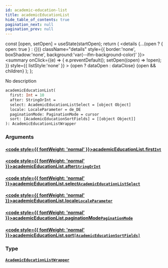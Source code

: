 ```yaml
---
id: academic-education-list
title: academicEducationList
hide_table_of_contents: true
pagination_next: null
pagination_prev: null
---
```







  const [open, setOpen] = useState(startOpen);
  return (
    <details {...(open ? { open: true } : {})} className="details" style={{ border:'none', boxShadow:'none', background:'var(--ifm-background-color)' }}>
      <summary
        onClick={(e) => {
          e.preventDefault();
          setOpen((open) => !open);
        }}
        style={{ listStyle:'none' }}
      >
      {open ? dataOpen : dataClose}
      </summary>
      {open && children}
    </details>
  );
};




No description


```graphql
academicEducationList(
  first: Int = 10
  after: StringOrInt = 
  select: AcademicEducationListSelect = [object Object]
  locale: LocaleParameter = de_DE
  paginationMode: PaginationMode = cursor
  sort: [AcademicEducationSortFields] = [[object Object]]
): AcademicEducationListWrapper
```




### Arguments

#### [<code style={{ fontWeight: 'normal' }}>academicEducationList.<b>first</b></code>](#)<Bullet />[`Int`](/cris/scalars/int) <Badge class="secondary" text="scalar"/>
> 
> 

#### [<code style={{ fontWeight: 'normal' }}>academicEducationList.<b>after</b></code>](#)<Bullet />[`StringOrInt`](/cris/scalars/string-or-int) <Badge class="secondary" text="scalar"/>
> 
> 

#### [<code style={{ fontWeight: 'normal' }}>academicEducationList.<b>select</b></code>](#)<Bullet />[`AcademicEducationListSelect`](/cris/inputs/academic-education-list-select) <Badge class="secondary" text="input"/>
> 
> 

#### [<code style={{ fontWeight: 'normal' }}>academicEducationList.<b>locale</b></code>](#)<Bullet />[`LocaleParameter`](/cris/enums/locale-parameter) <Badge class="secondary" text="enum"/>
> 
> 

#### [<code style={{ fontWeight: 'normal' }}>academicEducationList.<b>paginationMode</b></code>](#)<Bullet />[`PaginationMode`](/cris/enums/pagination-mode) <Badge class="secondary" text="enum"/>
> 
> 

#### [<code style={{ fontWeight: 'normal' }}>academicEducationList.<b>sort</b></code>](#)<Bullet />[`[AcademicEducationSortFields]`](/cris/inputs/academic-education-sort-fields) <Badge class="secondary" text="list"/> <Badge class="secondary" text="input"/>
> 
> 

### Type

#### [`AcademicEducationListWrapper`](/cris/objects/academic-education-list-wrapper) <Badge class="secondary" text="object"/>
> 
> 



